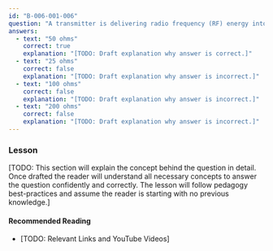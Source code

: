 ```yaml
---
id: "B-006-001-006"
question: "A transmitter is delivering radio frequency (RF) energy into a coaxial cable with a characteristic impedance of 50 ohms. The cable is terminated by a purely resistive load. What value of load resistance will absorb all the RF energy it receives?"
answers:
  - text: "50 ohms"
    correct: true
    explanation: "[TODO: Draft explanation why answer is correct.]"
  - text: "25 ohms"
    correct: false
    explanation: "[TODO: Draft explanation why answer is incorrect.]"
  - text: "100 ohms"
    correct: false
    explanation: "[TODO: Draft explanation why answer is incorrect.]"
  - text: "200 ohms"
    correct: false
    explanation: "[TODO: Draft explanation why answer is incorrect.]"
---
```


### Lesson

[TODO: This section will explain the concept behind the question in detail. Once drafted the reader will understand all necessary concepts to answer the question confidently and correctly. The lesson will follow pedagogy best-practices and assume the reader is starting with no previous knowledge.]

#### Recommended Reading

- [TODO: Relevant Links and YouTube Videos]
